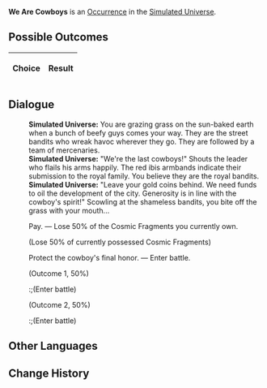 {{Simulated Universe Event Infobox
|title         = We Are Cowboys
|image         = Random Event Battle.png
|type          =
|domains_su    = Occurrence
|domains_ext   = Occurrence
|domains_swarm = 
|domains_gng   = 
|requirements  =
|prev          = 
|next          = 
|indexRewards  =
|characters    = 
}}
'''We Are Cowboys''' is an [[Simulated Universe/Occurrence|Occurrence]] in the [[Simulated Universe]].

==Possible Outcomes==
{| class="article-table"
!Choice
!Result

|}

<!--
==Gameplay Notes==

-->
==Dialogue==
{{Dialogue Start}}
:'''Simulated Universe:''' You are grazing grass on the sun-baked earth when a bunch of beefy guys comes your way. They are the street bandits who wreak havoc wherever they go. They are followed by a team of mercenaries.
:'''Simulated Universe:''' "We're the last cowboys!" Shouts the leader who flails his arms happily. The red ibis armbands indicate their submission to the royal family. You believe they are the royal bandits.
:'''Simulated Universe:''' "Leave your gold coins behind. We need funds to oil the development of the city. Generosity is in line with the cowboy's spirit!" Scowling at the shameless bandits, you bite off the grass with your mouth...
:{{DIcon|Star}} Pay. &mdash; Lose 50% of the Cosmic Fragments you currently own.
:;(Lose 50% of currently possessed Cosmic Fragments)
:{{DIcon|Star}} Protect the cowboy's final honor. &mdash; Enter battle.
:;(Outcome 1, 50%)
::;(Enter battle)
:::{{Enemy List|Voidranger: Reaver*2/;Voidranger: Trampler*1/-25% Max HP}}
:;(Outcome 2, 50%)
::;(Enter battle)
:::{{Enemy List|Incineration Shadewalker*2/;Searing Prowler*1/-25% Max HP}}
{{Dialogue End}}

==Other Languages==
{{Other Languages
|en   = We Are Cowboys
|zhs  = 我们是牛仔
|zht  = 我們是牛仔
|ja   = {{Rubi|僕|ぼく}}たちカウボーイ
|ko   = 우리는 카우보이
|es   = Somos vaqueros
|fr   = Nous sommes des cowboys
|ru   = Мы ковбои
|th   = พวกเราคือคาวบอย
|vi   = Chúng Tôi Là Cao Bồi
|de   = Wir sind Cowboys
|id   = Kami Adalah Koboi
|pt   = Nós Somos Caubóis
}}

==Change History==
{{Change History|1.0}}
